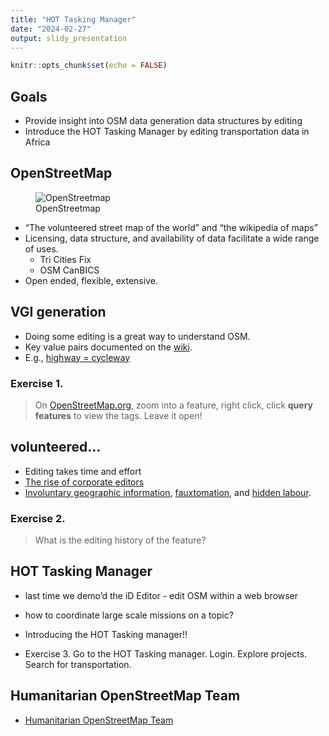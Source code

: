 ```yaml
---
title: "HOT Tasking Manager"
date: "2024-02-27"
output: slidy_presentation
---
```


```r
knitr::opts_chunk$set(echo = FALSE)
```

## Goals

- Provide insight into OSM data generation data structures by editing
- Introduce the HOT Tasking Manager by editing transportation data in Africa


## OpenStreetMap

<div class="columns-2">
![OpenStreetmap](www/Openstreetmap_logo.svg.png)

- "The volunteered street map of the world" and "the wikipedia of maps"
- Licensing, data structure, and availability of data facilitate a wide range of 
uses.
   - Tri Cities Fix
   - OSM CanBICS
- Open ended, flexible, extensive.

</div>

## VGI generation

- Doing some editing is a great way to understand OSM.
- Key value pairs documented on the [wiki](https://wiki.openstreetmap.org/).
- E.g., [highway = cycleway](https://wiki.openstreetmap.org/wiki/Tag:highway%3Dcycleway)

### Exercise 1. 
> On [OpenStreetMap.org](https://www.openstreetmap.org), zoom into a feature, right click, click **query features** to view the tags. Leave it open!

## volunteered...

- Editing takes time and effort
- [The rise of corporate editors](https://www.mdpi.com/2220-9964/8/5/232)
- [Involuntary geographic information](https://doi.org/10.1080/00045608.2011.595657), [fauxtomation](https://logicmag.io/failure/the-automation-charade/), 
and [hidden labour](https://mitsloan.mit.edu/ideas-made-to-matter/hidden-work-created-artificial-intelligence-programs).

### Exercise 2. 

> What is the editing history of the feature?

## HOT Tasking Manager

- last time we demo'd the iD Editor - edit OSM within a web browser
- how to coordinate large scale missions on a topic?
- Introducing the HOT Tasking manager!!

- Exercise 3. Go to the HOT Tasking manager. Login. Explore projects. Search for transportation.

## Humanitarian OpenStreetMap Team

- [Humanitarian OpenStreetMap Team](https://www.nature.com/articles/s41598-021-82404-z)


## 

